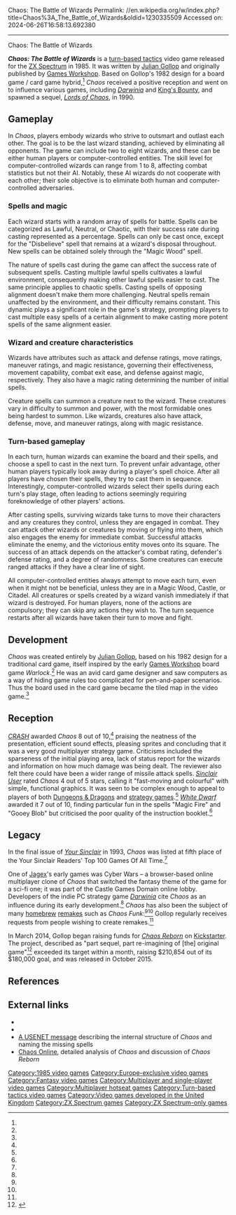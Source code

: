 Chaos: The Battle of Wizards
Permalink: //en.wikipedia.org/w/index.php?title=Chaos%3A_The_Battle_of_Wizards&oldid=1230335509
Accessed on: 2024-06-26T16:58:13.692380



------
Chaos: The Battle of Wizards
{{Short description|1985 video game}}
{{Infobox video game
|title = Chaos: The Battle of Wizards
|image = Chaoscomputergame.jpg
|caption = Cover art by Julek Heller
|designer = [[Julian Gollop]]
|publisher = [[Games Workshop]]
|released = {{vgrelease|EU|1985}}
|genre = [[Turn-based tactics]]
|modes = [[Single-player video game|Single-player]], [[Multiplayer video game|multiplayer]]
|platforms = [[ZX Spectrum]]
}}

'''''Chaos: The Battle of Wizards''''' is a [[turn-based tactics]] video game released for the [[ZX Spectrum]] in 1985. It was written by [[Julian Gollop]] and originally published by [[Games Workshop]]. Based on Gollop's 1982 design for a board game / card game hybrid,<ref name=gollopgames/> ''Chaos'' received a positive reception and went on to influence various games, including ''[[Darwinia (video game)|Darwinia]]'' and  [[King's Bounty]], and spawned a sequel, ''[[Lords of Chaos (video game)|Lords of Chaos]]'', in 1990.

== Gameplay ==
{{Unreferenced section|date=October 2023}}
In ''Chaos'', players embody wizards who strive to outsmart and outlast each other. The goal is to be the last wizard standing, achieved by eliminating all opponents. The game can include two to eight wizards, and these can be either human players or computer-controlled entities. The skill level for computer-controlled wizards can range from 1 to 8, affecting combat statistics but not their AI. Notably, these AI wizards do not cooperate with each other; their sole objective is to eliminate both human and computer-controlled adversaries. 

=== Spells and magic ===
Each wizard starts with a random array of spells for battle. Spells can be categorized as Lawful, Neutral, or Chaotic, with their success rate during casting represented as a percentage. Spells can only be cast once, except for the "Disbelieve" spell that remains at a wizard's disposal throughout. New spells can be obtained solely through the "Magic Wood" spell. 

The nature of spells cast during the game can affect the success rate of subsequent spells. Casting multiple lawful spells cultivates a lawful environment, consequently making other lawful spells easier to cast. The same principle applies to chaotic spells. Casting spells of opposing alignment doesn't make them more challenging. Neutral spells remain unaffected by the environment, and their difficulty remains constant. This dynamic plays a significant role in the game's strategy, prompting players to cast multiple easy spells of a certain alignment to make casting more potent spells of the same alignment easier. 

=== Wizard and creature characteristics ===
Wizards have attributes such as attack and defense ratings, move ratings, maneuver ratings, and magic resistance, governing their effectiveness, movement capability, combat exit ease, and defense against magic, respectively. They also have a magic rating determining the number of initial spells. 

Creature spells can summon a creature next to the wizard. These creatures vary in difficulty to summon and power, with the most formidable ones being hardest to summon. Like wizards, creatures also have attack, defense, move, and maneuver ratings, along with magic resistance. 

=== Turn-based gameplay ===
In each turn, human wizards can examine the board and their spells, and choose a spell to cast in the next turn. To prevent unfair advantage, other human players typically look away during a player's spell choice. After all players have chosen their spells, they try to cast them in sequence. Interestingly, computer-controlled wizards select their spells during each turn's play stage, often leading to actions seemingly requiring foreknowledge of other players' actions.

After casting spells, surviving wizards take turns to move their characters and any creatures they control, unless they are engaged in combat. They can attack other wizards or creatures by moving or flying into them, which also engages the enemy for immediate combat. Successful attacks eliminate the enemy, and the victorious entity moves onto its square. The success of an attack depends on the attacker's combat rating, defender's defense rating, and a degree of randomness. Some creatures can execute ranged attacks if they have a clear line of sight. 

All computer-controlled entities always attempt to move each turn, even when it might not be beneficial, unless they are in a Magic Wood, Castle, or Citadel. All creatures or spells created by a wizard vanish immediately if that wizard is destroyed. For human players, none of the actions are compulsory; they can skip any actions they wish to. The turn sequence restarts after all wizards have taken their turn to move and fight.

==Development==
''Chaos'' was created entirely by [[Julian Gollop]], based on his 1982 design for a traditional card game, itself inspired by the early [[Games Workshop]] board game ''Warlock''.<ref name=retro81/> He was an avid card game designer and saw computers as a way of hiding game rules too complicated for pen-and-paper scenarios. Thus the board used in the card game became the tiled map in the video game.<ref name="edge"/>

==Reception==
''[[Crash (magazine)|CRASH]]'' awarded ''Chaos'' 8 out of 10,<ref name=crash16/> praising the neatness of the presentation, efficient sound effects, pleasing sprites and concluding that it was a very good multiplayer strategy game. Criticisms included the sparseness of the initial playing area, lack of status report for the wizards and information on how much damage was being dealt. The reviewer also felt there could have been a wider range of missile attack spells. ''[[Sinclair User]]'' rated ''Chaos'' 4 out of 5 stars, calling it "fast-moving and colourful" with simple, functional graphics. It was seen to be complex enough to appeal to players of both [[Dungeons & Dragons]] and [[strategy game]]s.<ref name=su38/> ''[[White Dwarf (magazine)|White Dwarf]]'' awarded it 7 out of 10, finding particular fun in the spells "Magic Fire" and "Gooey Blob" but criticised the poor quality of the instruction booklet.<ref name=whitedwarf68/>

==Legacy==
In the final issue of ''[[Your Sinclair]]'' in 1993, ''Chaos'' was listed at fifth place of the Your Sinclair Readers' Top 100 Games Of All Time.<ref name=ys93/> 

One of [[Jagex]]'s early games was Cyber Wars – a browser-based online multiplayer clone of ''Chaos'' that switched the fantasy theme of the game for a sci-fi one; it was part of the Castle Games Domain online lobby. Developers of the indie PC strategy game ''[[Darwinia (video game)|Darwinia]]'' cite ''Chaos'' as an influence during its early development.<ref name=darwinia/> ''Chaos'' has also been the subject of many [[Homebrew (video gaming)|homebrew]] [[Video game remake|remake]]s such as ''Chaos Funk'':<ref name=retro81/><ref name=retro1/> Gollop regularly receives requests from people wishing to create remakes.<ref name=retro81/>

In March 2014, Gollop began raising funds for ''[[Chaos Reborn]]'' on [[Kickstarter]]. The project, described as "part sequel, part re-imagining of [the] original game"<ref>{{cite web|url=https://www.kickstarter.com/projects/1206403106/chaos-reborn-from-the-creator-of-the-original-x-co/|title= Chaos Reborn - From the Creator of the Original X-COM|website=kickstarter.com}}</ref> exceeded its target within a month, raising $210,854 out of its $180,000 goal, and was released in October 2015.

==References==
{{reflist|refs=
<ref name=gollopgames>{{cite web|url=http://www.gollopgames.com/2012/12/a-history-of-chaos.html|title=A History of Chaos|access-date=2012-12-07|archive-url=https://web.archive.org/web/20121210115551/http://www.gollopgames.com/2012/12/a-history-of-chaos.html|archive-date=2012-12-10|url-status=dead}}</ref>

<ref name=retro81>{{cite magazine|magazine=Retro Gamer|issue=81|publisher=Imagine|year=2010|page=29|title=Lord of Chaos|author=Bevan, Mike}}</ref>

<ref name="edge">{{cite journal|journal=Edge|issue=114|pages=96–99|date=September 2002|title=The Making of Chaos}}</ref>

<ref name=crash16>{{cite journal|journal=CRASH|issue=16|date=May 1985|title=Chaos review|url=http://www.crashonline.org.uk/16/chaos.htm|url-status=dead|archiveurl=https://web.archive.org/web/20030606005821/http://www.crashonline.org.uk/16/chaos.htm|archivedate=2003-06-06}}</ref>

<ref name=su38>{{cite journal |last=Gilbert |first=John |date=May 1985 |title=Spectrum Software Scene 2 |journal=Sinclair User |issue=38 |url=http://www.sincuser.f9.co.uk/038/sftwreb.htm |accessdate=2008-10-22 |url-status=dead |archiveurl=https://web.archive.org/web/20071105181811/http://www.sincuser.f9.co.uk/038/sftwreb.htm |archivedate=2007-11-05}}</ref>

<ref name=whitedwarf68>{{cite journal|journal=White Dwarf|title=Chaos: The Battle of Wizards|issue=68|author=Mendham, Trevor|page=13|date=August 1985}}</ref>

<ref name=ys93>{{cite journal|journal=Your Sinclair|title=Chaos: The Battle of Wizards|issue=93|date=September 1993}}</ref> 

<ref name=darwinia>{{cite web|url=http://www.darwinia.co.uk/extras/development.html|title=Darwinia . Extras . Development|access-date=2008-06-21|archive-url=https://web.archive.org/web/20080830022529/http://darwinia.co.uk/extras/development.html|archive-date=2008-08-30|url-status=dead}}</ref>

<ref name=retro1>{{cite magazine|magazine=Retro Gamer|volume=2|issue=1|title=Creating Chaos|author=Dan Whitehead|page=51|quote=With its broad scope, but simple design, ''Chaos'' was always an obvious choice for homebrew retroheads looking to stretch their coding skills.}}</ref>
}}

== External links ==
* {{moby game|id=/chaos|name=''Chaos''}}
* {{WoS game|id=0000894|name=Chaos}}
* [http://groups.google.com/group/comp.sys.sinclair/browse_thread/thread/8738ded362317185/a8fb9b35c2c89559 A USENET message] describing the internal structure of ''Chaos'' and naming the missing spells
* [https://web.archive.org/web/20141222213159/http://www.chaosonline.co.uk/ Chaos Online], detailed analysis of ''Chaos'' and discussion of ''Chaos Reborn''

{{Games Workshop}}

[[Category:1985 video games]]
[[Category:Europe-exclusive video games]]
[[Category:Fantasy video games]]
[[Category:Multiplayer and single-player video games]]
[[Category:Multiplayer hotseat games]]
[[Category:Turn-based tactics video games]]
[[Category:Video games developed in the United Kingdom]]
[[Category:ZX Spectrum games]]
[[Category:ZX Spectrum-only games]]